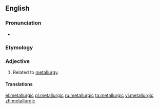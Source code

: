 ==English==

===Pronunciation===
* {{rhymes|ɜː(ɹ)dʒɪk|lang=en}}

===Etymology===
{{suffix|en|metallurgy|ic}}

===Adjective===
{{en-adj|-}}

# Related to [[metallurgy]].

====Translations====
{{trans-see|metallurgical}}

[[el:metallurgic]]
[[pl:metallurgic]]
[[ru:metallurgic]]
[[ta:metallurgic]]
[[vi:metallurgic]]
[[zh:metallurgic]]